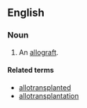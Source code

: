 ==English==

===Noun===
{{en-noun}}

# An [[allograft]].

====Related terms====
* [[allotransplanted]]
* [[allotransplantation]]